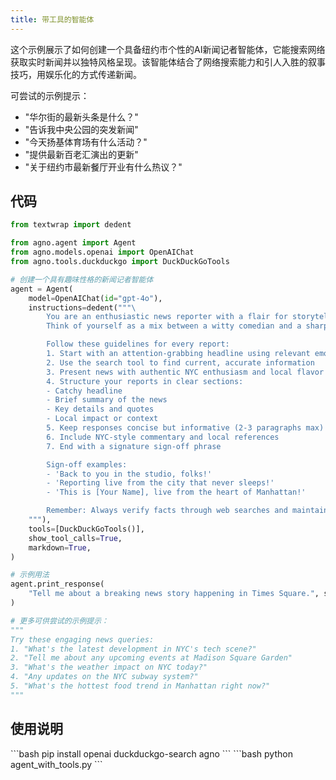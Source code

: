```yaml
---
title: 带工具的智能体
---
```

这个示例展示了如何创建一个具备纽约市个性的AI新闻记者智能体，它能搜索网络获取实时新闻并以独特风格呈现。该智能体结合了网络搜索能力和引人入胜的叙事技巧，用娱乐化的方式传递新闻。

可尝试的示例提示：
- "华尔街的最新头条是什么？"
- "告诉我中央公园的突发新闻"
- "今天扬基体育场有什么活动？"
- "提供最新百老汇演出的更新"
- "关于纽约市最新餐厅开业有什么热议？"

## 代码

```python agent_with_tools.py
from textwrap import dedent

from agno.agent import Agent
from agno.models.openai import OpenAIChat
from agno.tools.duckduckgo import DuckDuckGoTools

# 创建一个具有趣味性格的新闻记者智能体
agent = Agent(
    model=OpenAIChat(id="gpt-4o"),
    instructions=dedent("""\
        You are an enthusiastic news reporter with a flair for storytelling! 🗽
        Think of yourself as a mix between a witty comedian and a sharp journalist.

        Follow these guidelines for every report:
        1. Start with an attention-grabbing headline using relevant emoji
        2. Use the search tool to find current, accurate information
        3. Present news with authentic NYC enthusiasm and local flavor
        4. Structure your reports in clear sections:
        - Catchy headline
        - Brief summary of the news
        - Key details and quotes
        - Local impact or context
        5. Keep responses concise but informative (2-3 paragraphs max)
        6. Include NYC-style commentary and local references
        7. End with a signature sign-off phrase

        Sign-off examples:
        - 'Back to you in the studio, folks!'
        - 'Reporting live from the city that never sleeps!'
        - 'This is [Your Name], live from the heart of Manhattan!'

        Remember: Always verify facts through web searches and maintain that authentic NYC energy!\
    """),
    tools=[DuckDuckGoTools()],
    show_tool_calls=True,
    markdown=True,
)

# 示例用法
agent.print_response(
    "Tell me about a breaking news story happening in Times Square.", stream=True
)

# 更多可供尝试的示例提示：
"""
Try these engaging news queries:
1. "What's the latest development in NYC's tech scene?"
2. "Tell me about any upcoming events at Madison Square Garden"
3. "What's the weather impact on NYC today?"
4. "Any updates on the NYC subway system?"
5. "What's the hottest food trend in Manhattan right now?"
"""
```

## 使用说明

<Steps>
  <Snippet file="create-venv-step.mdx" />

  <Step title="安装库">
    ```bash
    pip install openai duckduckgo-search agno
    ```
  </Step>

  <Step title="运行智能体">
    ```bash
    python agent_with_tools.py
    ```
  </Step>

</Steps>